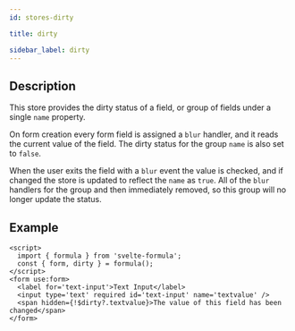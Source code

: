 ```yaml
---
id: stores-dirty

title: dirty

sidebar_label: dirty
---
```


## Description

This store provides the dirty status of a field, or group of fields under a single `name` property.

On form creation every form field is assigned a `blur` handler, and it reads the current value of the field. The dirty status for the group `name` is also set to `false`.

When the user exits the field with a `blur` event the value is checked, and if changed the store is updated to reflect the `name` as `true`.
All of the `blur` handlers for the group and then immediately removed, so this group will no longer update the status.

## Example

```svelte
<script>
  import { formula } from 'svelte-formula';
  const { form, dirty } = formula();
</script>
<form use:form>
  <label for='text-input'>Text Input</label>
  <input type='text' required id='text-input' name='textvalue' />
  <span hidden={!$dirty?.textvalue}>The value of this field has been changed</span>
</form>
```
